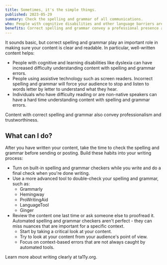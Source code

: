 ```yaml
---
title: Sometimes, it's the simple things.
published: 2023-05-29
summary: Check the spelling and grammar of all communications.
who: People with cognitive disabilities and other language barriers are supported by having good spelling and grammar.
benefits: Correct spelling and grammar convey a professional presence and all readers can more easily understand your message.
---
```



It sounds basic, but correct spelling and grammar play an important role in making sure your content is clear and readable. In particular, well-written content helps:
- People with cognitive and learning disabilities like dyslexia can have increased difficulty understanding content with spelling and grammar errors. 
- People using assistive technology such as screen readers. Incorrect spelling and grammar will force your audience to stop and listen to words letter by letter to understand what they hear.
- Individuals who have difficulty reading or are non-native speakers can have a hard time understanding content with spelling and grammar errors. 

Content with correct spelling and grammar also convey professionalism and trustworthiness. 

## What can I do?

After you have written your content, take the time to check the spelling and grammar before sending or posting. Build these habits into your writing process:
- Turn on built-in spelling and grammar checkers while you write and do a final check when you're done writing.
- Use a more advanced tool to double-check your spelling and grammar, such as:
    - <ExternalLink inline href="https://www.grammarly.com/">Grammarly</ExternalLink>
    - <ExternalLink inline href="https://hemingwayapp.com/">Hemingway</ExternalLink>
    - <ExternalLink inline href="https://prowritingaid.com/grammar-checker">ProWritingAid</ExternalLink>
    - <ExternalLink inline href="https://languagetool.org/">LanguageTool</ExternalLink>
    - <ExternalLink inline href="https://www.gingersoftware.com/grammarcheck">Ginger</ExternalLink>
- Review the content one last time or ask someone else to proofread it. Automated spelling and grammar checkers aren't perfect - they can miss nuances that are important for a specific context. 
    - Start by taking a critical look at your content.
    - Try to look at your content from your audience's point of view.
    - Focus on context-based errors that are not always caught by automated tools.

<ExternalLink inline href="https://www.ta11y.org/learning/topic?key=writing.a_intro">Learn more about writing clearly</ExternalLink> at <span class="text-brand text-primary fw-bold">t<span class="fw-lighter">a11y</span>.org</span>.